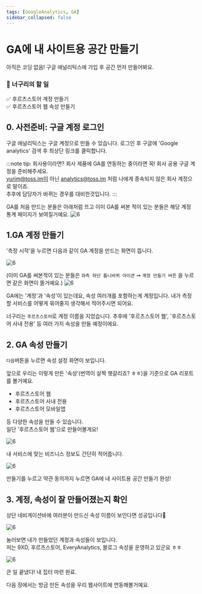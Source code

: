 ```yaml
---
tags: [GoogleAnalytics, GA]
sidebar_collapsed: false
---
```



# GA에 내 사이트용 공간 만들기

아직은 코딩 없음! 구글 애널리틱스에 가입 후 공간 먼저 만들어봐요.

### 🦝 너구리의 할 일

✅ 후르츠스토어 계정 만들기 <br/>
✅ 후르츠스토어 웹 속성 만들기

## 0. 사전준비: 구글 계정 로그인

구글 애널리틱스는 구글 계정으로 만들 수 있습니다. 로그인 후 구글에 'Google analytics' 검색 후 최상단 링크를 클릭합니다.

:::note tip: 회사용이라면?
회사 제품에 GA를 연동하는 중이라면 꼭! 회사 공용 구글 계정을 준비해주세요.<br/>
yurim@toss.im이 아닌 analytics@toss.im 처럼 나에게 종속되지 않은 회사 계정으로 말이죠.<br/>
추후에 담당자가 바뀌는 경우를 대비한것입니다.
:::

GA를 처음 만드는 분들은 아래처럼 뜨고 이미 GA를 써본 적이 있는 분들은 해당 계정 통계 페이지가 보여질거예요.
![6](https://user-images.githubusercontent.com/3839771/141507246-a27f6145-9a40-4797-b5a1-d3588379fddf.png)

## 1.GA 계정 만들기

'측정 시작'을 누르면 다음과 같이 GA 계정을 만드는 화면이 뜹니다.

![6](https://user-images.githubusercontent.com/3839771/141508187-7d2c8137-684e-4c10-bc99-b81dbc50e0ed.png)

(이미 GA를 써본적이 있는 분들은 `좌측 하단 톱니바퀴 아이콘` ➞ `계정 만들기 버튼` 을 누르면 같은 화면이 뜰거예요.)
![6](https://user-images.githubusercontent.com/3839771/141508646-f2f3d17e-80aa-4f0a-a028-db84cb5cdbeb.png)

GA에는 '계정'과 '속성'이 있는데요, 속성 여러개를 포함하는게 계정입니다.
내가 측정할 서비스를 어떻게 묶어줄지 생각해서 적어주시면 되어요.

너구리는 `후르츠스토어`로 계정 이름을 지었습니다. 추후에 '후르츠스토어 웹', '후르츠스토어 사내 전용' 등 여러 가지 속성을 만들 예정이에요.

## 2. GA 속성 만들기

`다음`버튼을 누르면 속성 설정 화면이 보입니다.

앞으로 우리는 이렇게 만든 '속성'(번역이 살짝 헷갈리죠? ㅎㅎ)을 기준으로 GA 리포트를 볼거예요.

- 후르츠스토어 웹
- 후르츠스토어 사내 전용
- 후르츠스토어 모바일앱

등 다양한 속성을 만들 수 있습니다. <br/>
일단 '후르츠스토어 웹'으로 만들어볼게요!

![6](https://user-images.githubusercontent.com/3839771/141510138-b4170fba-6ff0-479f-8e2c-cc8dc8a027a9.png)

내 서비스에 맞는 비즈니스 정보도 간단히 적어줍니다.

![6](https://user-images.githubusercontent.com/3839771/141510149-fdefea05-46c6-4daf-90ac-bad20c8db4f4.png)

만들기를 누르고 약관 동의까지 누르면 GA에 내 사이트용 공간 만들기 완성!

## 3. 계정, 속성이 잘 만들어졌는지 확인

상단 네비게이션바에 여러분이 만드신 속성 이름이 보인다면 성공입니다🎉

![6](https://user-images.githubusercontent.com/3839771/141511035-e0d7594e-df93-41b7-a657-383eaa92dc0d.png)

눌러보면 내가 만들었던 계정과 속성들이 보입니다. <br/>
저는 9XD, 후르츠스토어, EveryAnalytics, 블로그 속성을 운영하고 있군요 ㅎㅎ

![6](https://user-images.githubusercontent.com/3839771/141511051-7773c90d-c8ce-45b0-8dbb-7b142f7f090a.png)

<ChatBox avatar="raccoon-dizzy">큰 일 끝냈다! 내 집터 마련 완료.</ChatBox>

다음 장에서는 방금 만든 속성을 우리 웹사이트에 연동해볼거예요.
